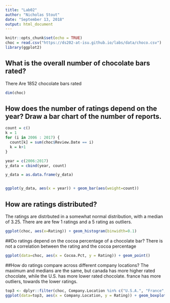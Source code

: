 ```yaml
---
title: "Lab02"
author: "Nicholas Stout"
date: "September 13, 2018"
output: html_document
---
```


```r
knitr::opts_chunk$set(echo = TRUE)
choc = read.csv("https://ds202-at-isu.github.io/labs/data/choco.csv")
library(ggplot2)
```
## What is the overall number of chocolate bars rated?
There Are 1852 chocolate bars rated
```r
dim(choc)
```

## How does the number of ratings depend on the year? Draw a bar chart of the number of reports.

```r
count = c()
k = 1
for (i in 2006 : 2017) {
  count[k] = sum(choc$Review.Date == i)
  k = k+1
}

year = c(2006:2017)
y_data = cbind(year, count)

y_data = as.data.frame(y_data)


ggplot(y_data, aes(x = year)) + geom_bar(aes(weight=count))
```

## How are ratings distributed?

The ratings are distrbuted in a somewhat normal distribution, with a median of 3.25. There are are few 1 ratings and a 5 rating as outliers.
```r
ggplot(choc, aes(x=Rating)) + geom_histogram(binwidth=0.1)

```

##Do ratings depend on the cocoa percentage of a chocolate bar?
There is not a correlation between the rating and the cocoa percentage
```r
ggplot(data=choc, aes(x = Cocoa.Pct, y = Rating)) + geom_point()
```

##How do ratings compare across different company locations?
The maximum and medians are the same, but canada has more higher rated chocolate, while the U.S. has more lower rated chocolate. france has more outliers, towards the lower ratings.
```r
top3 <- dplyr::filter(choc, Company.Location %in% c("U.S.A.", "France", "Canada"))
ggplot(data=top3, aes(x = Company.Location, y = Rating)) + geom_boxplot()

```

